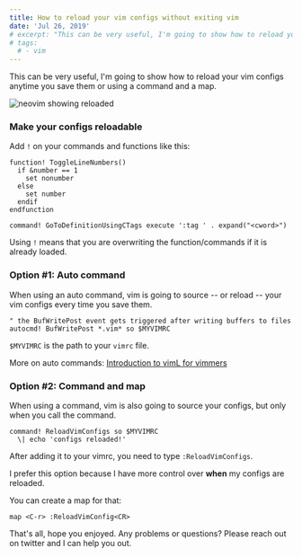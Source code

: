 ```yaml
---
title: How to reload your vim configs without exiting vim
date: 'Jul 26, 2019'
# excerpt: "This can be very useful, I'm going to show how to reload your vim configs anytime you save them or using a command and a map."
# tags:
  # - vim
---
```


This can be very useful, I'm going to show how to reload your vim configs anytime you save them or using a command and a map.

<img src="/posts/reloaded.png" alt="neovim showing reloaded" class="image" />

### Make your configs reloadable

Add `!` on your commands and functions like this:

```vim
function! ToggleLineNumbers()
  if &number == 1
    set nonumber
  else
    set number
  endif
endfunction

command! GoToDefinitionUsingCTags execute ':tag ' . expand("<cword>")
```

Using `!` means that you are overwriting the function/commands if it is already loaded.

### Option #1: Auto command

When using an auto command, vim is going to source -- or reload -- your vim configs every time you save them.

```vim
" the BufWritePost event gets triggered after writing buffers to files
autocmd! BufWritePost *.vim* so $MYVIMRC
```

`$MYVIMRC` is the path to your `vimrc` file.

More on auto commands: [Introduction to vimL for vimmers](/vim/2019/07/26/introduction-on-viml-for-vimmers.html)

### Option #2: Command and map

When using a command, vim is also going to source your configs, but only when you call the command.

```vim
command! ReloadVimConfigs so $MYVIMRC
  \| echo 'configs reloaded!'
```

After adding it to your vimrc, you need to type `:ReloadVimConfigs`.

I prefer this option because I have more control over __when__ my configs are reloaded.

You can create a map for that:

```vim
map <C-r> :ReloadVimConfig<CR>
```

That's all, hope you enjoyed. Any problems or questions? Please reach out on twitter and I can help you out.
